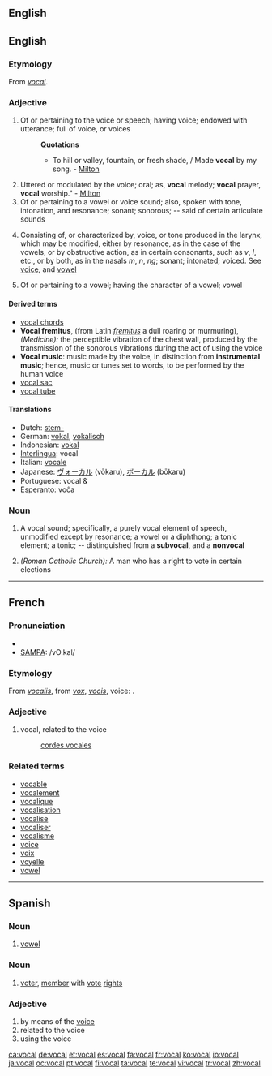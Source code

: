 == English ==
==English==

===Etymology===
From {{OF.}} ''[[#French|vocal]]''.

===Adjective===
{{en-adj}}

# Of or pertaining to the voice or speech; having voice; endowed with utterance; full of voice, or voices
#: '''Quotations'''
#:* To hill or valley, fountain, or fresh shade, / Made '''vocal''' by my song. - [[Milton]]
# Uttered or modulated by the voice; oral; as, '''vocal''' melody; '''vocal''' prayer, '''vocal''' worship." - [[Milton]]
# Of or pertaining to a vowel or voice sound; also, spoken with tone, intonation, and resonance; sonant; sonorous; -- said of certain articulate sounds
# {{phonetics}} Consisting of, or characterized by, voice, or tone produced in the larynx, which may be modified, either by resonance, as in the case of the vowels, or by obstructive action, as in certain consonants, such as ''v'', ''l'', etc., or by both, as in the nasals ''m'', ''n'', ''ng''; sonant; intonated; voiced.  See [[voice]], and [[vowel]]
# {{phonetics}} Of or pertaining to a vowel; having the character of a vowel; vowel

====Derived terms====
{{rfc|separate entries}}
* [[vocal chords]]
* '''Vocal fremitus''', (from Latin ''[[fremitus]]'' a dull roaring or murmuring), ''(Medicine):'' the perceptible vibration of the chest wall, produced by the transmission of the sonorous vibrations during the act of using the voice
* '''Vocal music''': music made by the voice, in distinction from '''instrumental music'''; hence, music or tunes set to words, to be performed by the human voice
* [[vocal sac]]
* [[vocal tube]]

====Translations====
* Dutch: [[stem-]]
* German: [[vokal]], [[vokalisch]]
* Indonesian: [[vokal]]
* [[Interlingua]]: vocal
* Italian: [[vocale]] {{f}}
* Japanese: [[ヴォーカル]] (vōkaru), [[ボーカル]] (bōkaru)
* Portuguese: vocal {{m}} & {{f}}
* Esperanto: voĉa

===Noun===
{{en-noun}}

# {{phonetics}} A vocal sound; specifically, a purely vocal element of speech, unmodified except by resonance; a vowel or a diphthong; a tonic element; a tonic; -- distinguished from a '''subvocal''', and a '''nonvocal'''
# ''(Roman Catholic Church):'' A man who has a right to vote in certain elections

----

==French==

===Pronunciation===
* {{IPA|/vɔ.kal/}}
* [[w:SAMPA|SAMPA]]: /vO.kal/

===Etymology===
From {{L.|fr}} ''[[vocalis]]'', from ''[[vox]]'', ''[[vocis]]'', voice:  .

===Adjective===
{{fr-adj|f=vocale|mp=vocaux}}
{{fr-infl-adj|sm=vocal|sf=vocale|pm=vocaux|pf=vocales|smp=vɔ.kal|sfp=vɔ.kal|pmp=vɔ.kɔ|pfp=vɔ.kal}}

# vocal, related to the voice
#: [[cordes vocales]]

===Related terms===
* [[vocable]]
* [[vocalement]]
* [[vocalique]]
* [[vocalisation]]
* [[vocalise]]
* [[vocaliser]]
* [[vocalisme]]
* [[voice]]
* [[voix]]
* [[voyelle]]
* [[vowel]]

----

==Spanish==

===Noun===
{{es-noun-f|pl=vocales}}

# [[vowel]]

===Noun===
{{es-noun-mf|pl=vocales}}

# [[voter]], [[member]] with [[voting|vote]] [[right]]s

===Adjective===
{{es-adj|f=vocal|pl=vocales}}

# by means of the [[voice]]
# related to the voice
# using the voice

[[ca:vocal]]
[[de:vocal]]
[[et:vocal]]
[[es:vocal]]
[[fa:vocal]]
[[fr:vocal]]
[[ko:vocal]]
[[io:vocal]]
[[ja:vocal]]
[[oc:vocal]]
[[pt:vocal]]
[[fi:vocal]]
[[ta:vocal]]
[[te:vocal]]
[[vi:vocal]]
[[tr:vocal]]
[[zh:vocal]]